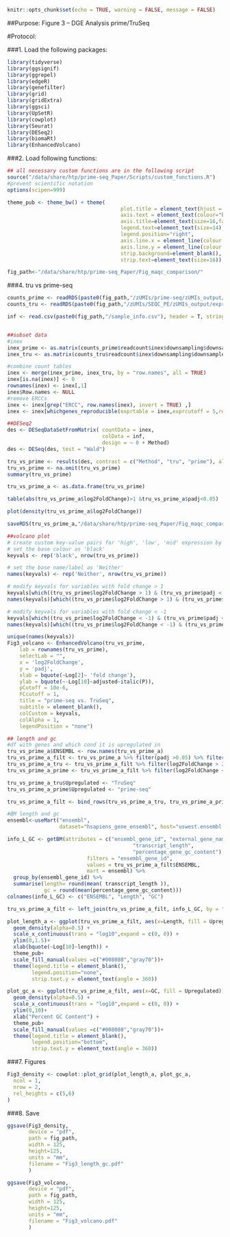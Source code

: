 ```r
knitr::opts_chunk$set(echo = TRUE, warning = FALSE, message = FALSE)
```
##Purpose: 
Figure 3 --  DGE Analysis prime/TruSeq

#Protocol: 

###1. Load the following packages:

```r
library(tidyverse)
library(ggsignif)
library(ggrepel)
library(edgeR)
library(genefilter)
library(grid)
library(gridExtra)
library(ggsci)
library(UpSetR)
library(cowplot)
library(Seurat)
library(DESeq2)
library(biomaRt)
library(EnhancedVolcano)

```

###2. Load following functions:


```r
## all necessary custom functions are in the following script
source("/data/share/htp/prime-seq_Paper/Scripts/custom_functions.R")
#prevent scientific notation
options(scipen=999)

theme_pub <- theme_bw() + theme(
                                     plot.title = element_text(hjust = 0.5, size=18, face="bold"),
                                     axis.text = element_text(colour="black", size=14), 
                                     axis.title=element_text(size=16,face="bold"), 
                                     legend.text=element_text(size=14),
                                     legend.position="right",
                                     axis.line.x = element_line(colour = "black"), 
                                     axis.line.y = element_line(colour = "black"),
                                     strip.background=element_blank(), 
                                     strip.text=element_text(size=16))  

fig_path<-"/data/share/htp/prime-seq_Paper/Fig_maqc_comparison/"
```


###4. tru vs prime-seq
```r
counts_prime <- readRDS(paste0(fig_path,"/zUMIs/prime-seq/zUMIs_output/expression/prime-seq.dgecounts.rds"))
counts_tru <- readRDS(paste0(fig_path,"/zUMIs/SEQC_PE/zUMIs_output/expression/SEQC_PE.dgecounts.rds"))

inf <- read.csv(paste0(fig_path,"/sample_info.csv"), header = T, stringsAsFactors = F)


##subset data
#inex
inex_prime <- as.matrix(counts_prime$readcount$inex$downsampling$downsampled_10000000) %>% remove_Geneversion()
inex_tru <- as.matrix(counts_tru$readcount$inex$downsampling$downsampled_10000000) %>% remove_Geneversion()

#combine count tables
inex <- merge(inex_prime, inex_tru, by = "row.names", all = TRUE)
inex[is.na(inex)] <- 0
rownames(inex) <- inex[,1]
inex$Row.names <- NULL
#remove ERCCs
inex <- inex[grep("ERCC", row.names(inex), invert = TRUE) ,]
inex <- inex[whichgenes_reproducible(exprtable = inex,exprcutoff = 5,reproducecutoff = 0.24),]

##DESeq2
des <- DESeqDataSetFromMatrix( countData = inex,
                               colData = inf,
                               design = ~ 0 + Method)
des <- DESeq(des, test = "Wald")

tru_vs_prime <- results(des, contrast = c("Method", "tru", "prime"), alpha = 0.05)
tru_vs_prime <- na.omit(tru_vs_prime)
summary(tru_vs_prime)

tru_vs_prime_a <- as.data.frame(tru_vs_prime)

table(abs(tru_vs_prime_a$log2FoldChange)>1 &tru_vs_prime_a$padj<0.05)

plot(density(tru_vs_prime_a$log2FoldChange))

saveRDS(tru_vs_prime_a,"/data/share/htp/prime-seq_Paper/Fig_maqc_comparison/Analysis/UHRR_Comparison/tru_vs_prime_lfcs.rds")

##volcano plot
# create custom key-value pairs for 'high', 'low', 'mid' expression by fold-change
# set the base colour as 'black'
keyvals <- rep('black', nrow(tru_vs_prime))

# set the base name/label as 'Neither'
names(keyvals) <- rep('Neither', nrow(tru_vs_prime))

# modify keyvals for variables with fold change > 1
keyvals[which((tru_vs_prime$log2FoldChange > 1) & (tru_vs_prime$padj < 10e-6))] <- 'gray70'
names(keyvals)[which((tru_vs_prime$log2FoldChange > 1) & (tru_vs_prime$padj < 10e-6))] <- 'Upregulated in TruSeq'

# modify keyvals for variables with fold change < -1
keyvals[which((tru_vs_prime$log2FoldChange < -1) & (tru_vs_prime$padj < 10e-6))] <- '#008080'
names(keyvals)[which((tru_vs_prime$log2FoldChange < -1) & (tru_vs_prime$padj < 10e-6))] <- 'Upregulated in prime-seq'

unique(names(keyvals))
Fig3_volcano <- EnhancedVolcano(tru_vs_prime,
    lab = rownames(tru_vs_prime),
    selectLab = "",
    x = 'log2FoldChange',
    y = 'padj',
    xlab = bquote(~Log[2]~ 'fold change'),
    ylab = bquote(~-Log[10]~adjusted~italic(P)),
    pCutoff = 10e-6,
    FCcutoff = 1,
    title = "prime-seq vs. TruSeq",
    subtitle = element_blank(),
    colCustom = keyvals,
    colAlpha = 1,
    legendPosition = "none")

## length and gc
#df with genes and which cond it is upregulated in
tru_vs_prime_a$ENSEMBL <- row.names(tru_vs_prime_a)
tru_vs_prime_a_filt <- tru_vs_prime_a %>% filter(padj >0.05) %>% filter(abs(log2FoldChange) > 2)
tru_vs_prime_a_tru <- tru_vs_prime_a_filt %>% filter(log2FoldChange > 2)
tru_vs_prime_a_prime <- tru_vs_prime_a_filt %>% filter(log2FoldChange < -2)

tru_vs_prime_a_tru$Upregulated <- "TruSeq"
tru_vs_prime_a_prime$Upregulated <- "prime-seq"

tru_vs_prime_a_filt <- bind_rows(tru_vs_prime_a_tru, tru_vs_prime_a_prime)

#BM length and gc
ensembl<-useMart("ensembl", 
                 dataset="hsapiens_gene_ensembl", host="uswest.ensembl.org")

info_L_GC <- getBM(attributes = c("ensembl_gene_id", "external_gene_name",
                                         "transcript_length",
                                         "percentage_gene_gc_content"),
                          filters = "ensembl_gene_id",
                          values = tru_vs_prime_a_filt$ENSEMBL,
                          mart = ensembl) %>% 
  group_by(ensembl_gene_id) %>%
  summarise(length= round(mean( transcript_length )),
            gc = round(mean(percentage_gene_gc_content)))
colnames(info_L_GC) <- c("ENSEMBL", "Length", "GC")

tru_vs_prime_a_filt <- left_join(tru_vs_prime_a_filt, info_L_GC, by = "ENSEMBL")

plot_length_a <- ggplot(tru_vs_prime_a_filt, aes(x=Length, fill = Upregulated)) + 
  geom_density(alpha=0.5) + 
  scale_x_continuous(trans = "log10",expand = c(0, 0)) + 
  ylim(0,1.5)+
  xlab(bquote(~Log[10]~length)) +
  theme_pub+
  scale_fill_manual(values =c("#008080","gray70"))+
  theme(legend.title = element_blank(), 
        legend.position="none",
        strip.text.y = element_text(angle = 360)) 

plot_gc_a <- ggplot(tru_vs_prime_a_filt, aes(x=GC, fill = Upregulated)) + 
  geom_density(alpha=0.5) + 
  scale_x_continuous(trans = "log10",expand = c(0, 0)) + 
  ylim(0,10)+
  xlab("Percent GC Content") +
  theme_pub+
  scale_fill_manual(values =c("#008080","gray70"))+
  theme(legend.title = element_blank(), 
        legend.position="bottom",
        strip.text.y = element_text(angle = 360)) 


```



###7. Figures
```r

Fig3_density <- cowplot::plot_grid(plot_length_a, plot_gc_a,
  ncol = 1,
  nrow = 2,
  rel_heights = c(5,6)
)

```

###8. Save

```r

ggsave(Fig3_density,
       device = "pdf",
       path = fig_path,
       width = 125,
       height=125,
       units = "mm",
       filename = "Fig3_length_gc.pdf"
       )

ggsave(Fig3_volcano,
       device = "pdf",
       path = fig_path,
       width = 125,
       height=125,
       units = "mm",
       filename = "Fig3_volcano.pdf"
       )

```


























